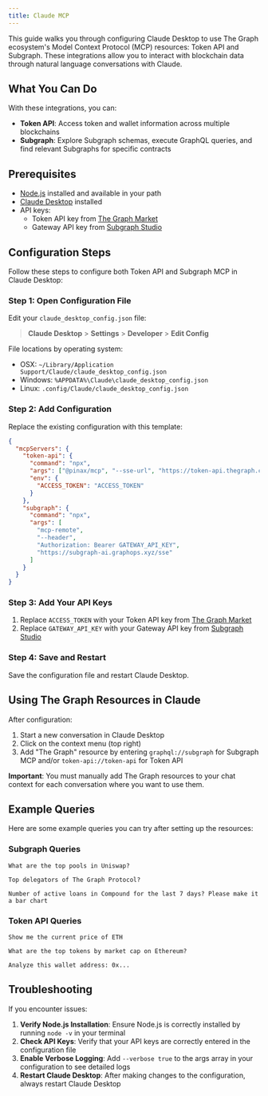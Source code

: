 ```yaml
---
title: Claude MCP
---
```


This guide walks you through configuring Claude Desktop to use The Graph ecosystem's Model Context Protocol (MCP) resources: Token API and Subgraph. These integrations allow you to interact with blockchain data through natural language conversations with Claude.

## What You Can Do

With these integrations, you can:

- **Token API**: Access token and wallet information across multiple blockchains
- **Subgraph**: Explore Subgraph schemas, execute GraphQL queries, and find relevant Subgraphs for specific contracts

## Prerequisites

- [Node.js](https://nodejs.org/en/download/) installed and available in your path
- [Claude Desktop](https://claude.ai/download) installed
- API keys:
  - Token API key from [The Graph Market](https://thegraph.market/)
  - Gateway API key from [Subgraph Studio](https://thegraph.com/studio/apikeys/)

## Configuration Steps

Follow these steps to configure both Token API and Subgraph MCP in Claude Desktop:

### Step 1: Open Configuration File

Edit your `claude_desktop_config.json` file:

> **Claude Desktop** > **Settings** > **Developer** > **Edit Config**

File locations by operating system:

- OSX: `~/Library/Application Support/Claude/claude_desktop_config.json`
- Windows: `%APPDATA%\Claude\claude_desktop_config.json`
- Linux: `.config/Claude/claude_desktop_config.json`

### Step 2: Add Configuration

Replace the existing configuration with this template:

```json
{
  "mcpServers": {
    "token-api": {
      "command": "npx",
      "args": ["@pinax/mcp", "--sse-url", "https://token-api.thegraph.com/sse"],
      "env": {
        "ACCESS_TOKEN": "ACCESS_TOKEN"
      }
    },
    "subgraph": {
      "command": "npx",
      "args": [
        "mcp-remote",
        "--header",
        "Authorization: Bearer GATEWAY_API_KEY",
        "https://subgraph-ai.graphops.xyz/sse"
      ]
    }
  }
}
```

### Step 3: Add Your API Keys

1. Replace `ACCESS_TOKEN` with your Token API key from [The Graph Market](https://thegraph.market/)
2. Replace `GATEWAY_API_KEY` with your Gateway API key from [Subgraph Studio](https://thegraph.com/studio/apikeys/)

### Step 4: Save and Restart

Save the configuration file and restart Claude Desktop.

## Using The Graph Resources in Claude

After configuration:

1. Start a new conversation in Claude Desktop
2. Click on the context menu (top right)
3. Add "The Graph" resource by entering `graphql://subgraph` for Subgraph MCP and/or `token-api://token-api` for Token API

**Important**: You must manually add The Graph resources to your chat context for each conversation where you want to use them.

## Example Queries

Here are some example queries you can try after setting up the resources:

### Subgraph Queries

```
What are the top pools in Uniswap?
```

```
Top delegators of The Graph Protocol?
```

```
Number of active loans in Compound for the last 7 days? Please make it a bar chart
```

### Token API Queries

```
Show me the current price of ETH
```

```
What are the top tokens by market cap on Ethereum?
```

```
Analyze this wallet address: 0x...
```

## Troubleshooting

If you encounter issues:

1. **Verify Node.js Installation**: Ensure Node.js is correctly installed by running `node -v` in your terminal
2. **Check API Keys**: Verify that your API keys are correctly entered in the configuration file
3. **Enable Verbose Logging**: Add `--verbose true` to the args array in your configuration to see detailed logs
4. **Restart Claude Desktop**: After making changes to the configuration, always restart Claude Desktop
